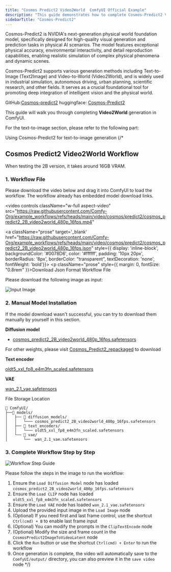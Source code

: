 ```yaml
---
title: "Cosmos Predict2 Video2World  ComfyUI Official Example"
description: "This guide demonstrates how to complete Cosmos-Predict2 Video2World workflows in ComfyUI"
sidebarTitle: "Cosmos-Predict2"
---
```



Cosmos-Predict2 is NVIDIA's next-generation physical world foundation model, specifically designed for high-quality visual generation and prediction tasks in physical AI scenarios.
The model features exceptional physical accuracy, environmental interactivity, and detail reproduction capabilities, enabling realistic simulation of complex physical phenomena and dynamic scenes.

Cosmos-Predict2 supports various generation methods including Text-to-Image (Text2Image) and Video-to-World (Video2World), 
and is widely used in industrial simulation, autonomous driving, urban planning, scientific research, and other fields. 
It serves as a crucial foundational tool for promoting deep integration of intelligent vision and the physical world.

GitHub:[Cosmos-predict2](https://github.com/nvidia-cosmos/cosmos-predict2)
huggingface: [Cosmos-Predict2](https://huggingface.co/collections/nvidia/cosmos-predict2-68028efc052239369a0f2959)

This guide will walk you through completing **Video2World** generation in ComfyUI.

For the text-to-image section, please refer to the following part:

<Card title="Cosmos Predict2 Text to Image" icon="book" href="/tutorials/image/cosmos/cosmos-predict2-t2i">
  Using Cosmos-Predict2 for text-to-image generation
</Card>
{/* 
<UpdateReminder/>

## Cosmos Predict2 Video2World Workflow

When testing the 2B version, it takes around 16GB VRAM.

### 1. Workflow File

Please download the video below and drag it into ComfyUI to load the workflow. The workflow already has embedded model download links.

<video
  controls
  className="w-full aspect-video"
  src="https://raw.githubusercontent.com/Comfy-Org/example_workflows/refs/heads/main/video/cosmos/predict2/cosmos_predict2_2B_video2world_480p_16fps.mp4"
></video>

<a className="prose"  target='_blank'  href="https://raw.githubusercontent.com/Comfy-Org/example_workflows/refs/heads/main/video/cosmos/predict2/cosmos_predict2_2B_video2world_480p_16fps.json" style={{ display: 'inline-block', backgroundColor: '#0078D6', color: '#ffffff', padding: '10px 20px', borderRadius: '8px', borderColor: "transparent", textDecoration: 'none', fontWeight: 'bold'}}>
    <p className="prose" style={{ margin: 0, fontSize: "0.8rem" }}>Download Json Format Workflow File</p>
</a>

Please download the following image as input:

![Input Image](https://raw.githubusercontent.com/Comfy-Org/example_workflows/refs/heads/main/video/cosmos/predict2/input.png)

### 2. Manual Model Installation

If the model download wasn't successful, you can try to download them manually by yourself in this section.

**Diffusion model**

- [cosmos_predict2_2B_video2world_480p_16fps.safetensors](https://huggingface.co/Comfy-Org/Cosmos_Predict2_repackaged/resolve/main/cosmos_predict2_2B_video2world_480p_16fps.safetensors)

For other weights, please visit [Cosmos_Predict2_repackaged](https://huggingface.co/Comfy-Org/Cosmos_Predict2_repackaged) to download

**Text encoder**

[oldt5_xxl_fp8_e4m3fn_scaled.safetensors](https://huggingface.co/comfyanonymous/cosmos_1.0_text_encoder_and_VAE_ComfyUI/resolve/main/text_encoders/oldt5_xxl_fp8_e4m3fn_scaled.safetensors)

**VAE**

[wan_2.1_vae.safetensors](https://huggingface.co/Comfy-Org/Wan_2.1_ComfyUI_repackaged/resolve/main/split_files/vae/wan_2.1_vae.safetensors)

File Storage Location
```
📂 ComfyUI/
├──📂 models/
│   ├── 📂 diffusion_models/
│   │   └─── cosmos_predict2_2B_video2world_480p_16fps.safetensors
│   ├── 📂 text_encoders/
│   │   └─── oldt5_xxl_fp8_e4m3fn_scaled.safetensors
│   └── 📂 vae/
│       └──  wan_2.1_vae.safetensors
```

### 3. Complete Workflow  Step by Step

![Workflow Step Guide](/images/tutorial/video/cosmos/cosmos_predict2_2B_video2world_480p_16fps_step_guide.jpg)

Please follow the steps in the image to run the workflow: 
1. Ensure the `Load Diffusion Model` node has loaded `cosmos_predict2_2B_video2world_480p_16fps.safetensors`
2. Ensure the `Load CLIP` node has loaded `oldt5_xxl_fp8_e4m3fn_scaled.safetensors`
3. Ensure the `Load VAE` node has loaded `wan_2.1_vae.safetensors`
4. Upload the provided input image in the `Load Image` node
5. (Optional) If you need first and last frame control, use the shortcut `Ctrl(cmd) + B` to enable last frame input
6. (Optional) You can modify the prompts in the `ClipTextEncode` node
7. (Optional) Modify the size and frame count in the `CosmosPredict2ImageToVideoLatent` node
8. Click the `Run` button or use the shortcut `Ctrl(cmd) + Enter` to run the workflow
9. Once generation is complete, the video will automatically save to the `ComfyUI/output/` directory, you can also preview it in the `save video` node */}
